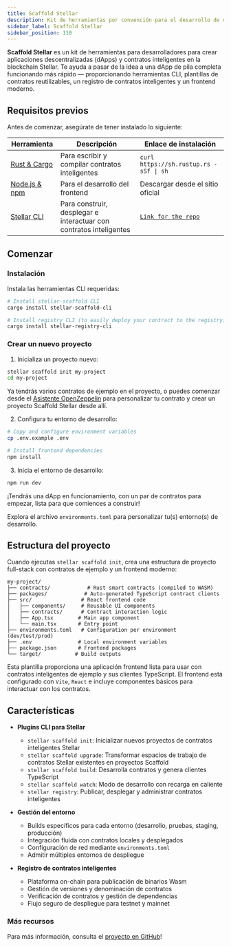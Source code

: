 ```yaml
---
title: Scaffold Stellar
description: Kit de herramientas por convención para el desarrollo de contratos inteligentes Stellar
sidebar_label: Scaffold Stellar
sidebar_position: 110
---
```


**Scaffold Stellar** es un kit de herramientas para desarrolladores para crear aplicaciones descentralizadas (dApps) y contratos inteligentes en la blockchain Stellar. Te ayuda a pasar de la idea a una dApp de pila completa funcionando más rápido — proporcionando herramientas CLI, plantillas de contratos reutilizables, un registro de contratos inteligentes y un frontend moderno.

## Requisitos previos

Antes de comenzar, asegúrate de tener instalado lo siguiente:

| Herramienta                                             | Descripción                                                        | Enlace de instalación                                         |
| ------------------------------------------------------- | ------------------------------------------------------------------ | ------------------------------------------------------------- |
| [Rust & Cargo](https://www.rust-lang.org/tools/install) | Para escribir y compilar contratos inteligentes                    | `curl https://sh.rustup.rs -sSf \| sh`                        |
| [Node.js & npm](https://nodejs.org/)                    | Para el desarrollo del frontend                                    | Descargar desde el sitio oficial                              |
| [Stellar CLI](https://github.com/stellar/stellar-cli)   | Para construir, desplegar e interactuar con contratos inteligentes | [`Link for the repo`](https://github.com/stellar/stellar-cli) |

## Comenzar

### Instalación

Instala las herramientas CLI requeridas:

```bash
# Install stellar-scaffold CLI
cargo install stellar-scaffold-cli

# Install registry CLI (to easily deploy your contract to the registry)
cargo install stellar-registry-cli
```

### Crear un nuevo proyecto

1. Inicializa un proyecto nuevo:

```bash
stellar scaffold init my-project
cd my-project
```

Ya tendrás varios contratos de ejemplo en el proyecto, o puedes comenzar desde el [Asistente OpenZeppelin](./openzeppelin-contracts) para personalizar tu contrato y crear un proyecto Scaffold Stellar desde allí.

2. Configura tu entorno de desarrollo:

```bash
# Copy and configure environment variables
cp .env.example .env

# Install frontend dependencies
npm install
```

3. Inicia el entorno de desarrollo:

```bash
npm run dev
```

¡Tendrás una dApp en funcionamiento, con un par de contratos para empezar, lista para que comiences a construir!

Explora el archivo `environments.toml` para personalizar tu(s) entorno(s) de desarrollo.

## Estructura del proyecto

Cuando ejecutas `stellar scaffold init`, crea una estructura de proyecto full-stack con contratos de ejemplo y un frontend moderno:

```
my-project/
├── contracts/            # Rust smart contracts (compiled to WASM)
├── packages/            # Auto-generated TypeScript contract clients
├── src/                # React frontend code
│   ├── components/     # Reusable UI components
│   ├── contracts/      # Contract interaction logic
│   ├── App.tsx        # Main app component
│   └── main.tsx       # Entry point
├── environments.toml   # Configuration per environment (dev/test/prod)
├── .env               # Local environment variables
├── package.json       # Frontend packages
└── target/           # Build outputs
```

Esta plantilla proporciona una aplicación frontend lista para usar con contratos inteligentes de ejemplo y sus clientes TypeScript. El frontend está configurado con `Vite`, `React` e incluye componentes básicos para interactuar con los contratos.

## Características

- **Plugins CLI para Stellar**
  - `stellar scaffold init`: Inicializar nuevos proyectos de contratos inteligentes Stellar
  - `stellar scaffold upgrade`: Transformar espacios de trabajo de contratos Stellar existentes en proyectos Scaffold
  - `stellar scaffold build`: Desarrolla contratos y genera clientes TypeScript
  - `stellar scaffold watch`: Modo de desarrollo con recarga en caliente
  - `stellar registry`: Publicar, desplegar y administrar contratos inteligentes

- **Gestión del entorno**
  - Builds específicos para cada entorno (desarrollo, pruebas, staging, producción)
  - Integración fluida con contratos locales y desplegados
  - Configuración de red mediante `environments.toml`
  - Admitir múltiples entornos de despliegue

- **Registro de contratos inteligentes**
  - Plataforma on-chain para publicación de binarios Wasm
  - Gestión de versiones y denominación de contratos
  - Verificación de contratos y gestión de dependencias
  - Flujo seguro de despliegue para testnet y mainnet

### Más recursos

Para más información, consulta el [proyecto en GitHub](https://github.com/theahaco/scaffold-stellar)!

